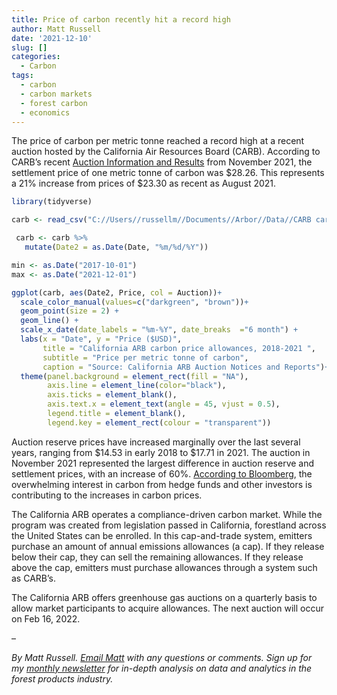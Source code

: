 ```yaml
---
title: Price of carbon recently hit a record high
author: Matt Russell
date: '2021-12-10'
slug: []
categories:
  - Carbon
tags:
  - carbon
  - carbon markets
  - forest carbon
  - economics
---
```


The price of carbon per metric tonne reached a record high at a recent auction hosted by the California Air Resources Board (CARB). According to CARB's recent [Auction Information and Results](https://ww2.arb.ca.gov/our-work/programs/cap-and-trade-program/auction-information/auction-notices-and-reports) from November 2021, the settlement price of one metric tonne of carbon was \$28.26. This represents a 21% increase from prices of \$23.30 as recent as August 2021. 

```r
library(tidyverse)
```

```r
carb <- read_csv("C://Users//russellm//Documents//Arbor//Data//CARB carbon price Nov 2021.csv")

 carb <- carb %>% 
   mutate(Date2 = as.Date(Date, "%m/%d/%Y"))

min <- as.Date("2017-10-01")
max <- as.Date("2021-12-01")

ggplot(carb, aes(Date2, Price, col = Auction))+
  scale_color_manual(values=c("darkgreen", "brown"))+
  geom_point(size = 2) +
  geom_line() +
  scale_x_date(date_labels = "%m-%Y", date_breaks  ="6 month") +
  labs(x = "Date", y = "Price ($USD)", 
       title = "California ARB carbon price allowances, 2018-2021 ",
       subtitle = "Price per metric tonne of carbon",
       caption = "Source: California ARB Auction Notices and Reports")+
  theme(panel.background = element_rect(fill = "NA"),
        axis.line = element_line(color="black"),
        axis.ticks = element_blank(),
        axis.text.x = element_text(angle = 45, vjust = 0.5),
        legend.title = element_blank(),
        legend.key = element_rect(colour = "transparent"))
```

Auction reserve prices have increased marginally over the last several years, ranging from \$14.53 in early 2018 to \$17.71 in 2021. The auction in November 2021 represented the largest difference in auction reserve and settlement prices, with an increase of 60%. [According to Bloomberg](https://www.bloomberg.com/news/articles/2021-11-24/california-carbon-sets-record-price-in-cap-and-trade-auction), the overwhelming interest in carbon from hedge funds and other investors is contributing to the increases in carbon prices.   

The California ARB operates a compliance-driven carbon market. While the program was created from legislation passed in California, forestland across the United States can be enrolled. In this cap-and-trade system, emitters purchase an amount of annual emissions allowances (a cap). If they release below their cap, they can sell the remaining allowances. If they release above the cap, emitters must purchase allowances through a system such as CARB's. 

The California ARB offers greenhouse gas auctions on a quarterly basis to allow market participants to acquire allowances. The next auction will occur on Feb 16, 2022.

--

*By Matt Russell. [Email Matt](mailto:matt@arbor-analytics.com) with any questions or comments. Sign up for my [monthly newsletter](https://mailchi.mp/d96897dc0f46/arbor-analytics) for in-depth analysis on data and analytics in the forest products industry.*